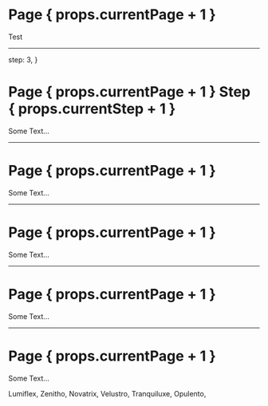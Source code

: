 
# Page { props.currentPage + 1 }

Test

<Demo />


<Background className="opacity-50">
  <Tranquiluxe />
</Background>

---

  step: 3,
}

# Page { props.currentPage + 1 } Step { props.currentStep + 1 }

Some Text...

<TestAnimation step={props.currentStep} />

<Background className="opacity-50">
  <Novatrix />
</Background>

---

# Page { props.currentPage + 1 }

Some Text...

<Background className="opacity-50">
  <Zenitho />
</Background>

---

# Page { props.currentPage + 1 }

Some Text...

<Background className="opacity-50">
  <Velustro />
</Background>

---

# Page { props.currentPage + 1 }

Some Text...

<Background className="opacity-50">
  <Lumiflex />
</Background>

---

# Page { props.currentPage + 1 }

Some Text...

<Background className="opacity-50">
  <Opulento />
</Background>


Lumiflex,
Zenitho,
Novatrix,
Velustro,
Tranquiluxe,
Opulento,